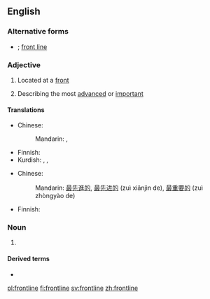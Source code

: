 ==English==

===Alternative forms===
* {{l|en|front-line}} {{qualifier|in [[attributive]] use}}; [[front line]]

===Adjective===
{{en-adj|-}}

# {{lb|en|military}} Located at a [[front]]
# Describing the most [[advanced]] or [[important]]

====Translations====
{{trans-top|military: located at a front}}
* Chinese:
*: Mandarin: {{t+|cmn|前線|alt=前線的|sc=Hani}}, {{t+|cmn|前线|alt=前线的|tr=qiánxiàn de|sc=Hani}}
{{trans-mid}}
* Finnish: {{t|fi|eturintama|alt=eturintama-}}
* Kurdish: {{t+|ku|bere|m|sc=ku-Arab}}, {{t+|ku|cephe|m|sc=ku-Arab}}, {{t+|ku|enî|f|sc=ku-Arab}}
{{trans-bottom}}

{{trans-top|most advanced; most important}}
* Chinese:
*: Mandarin: {{qualifier|most advanced}} [[最]][[先進]][[的]], [[最]][[先进]][[的]] (zuì xiānjìn de), {{qualifier|most important}} [[最]][[重要]][[的]] (zuì zhòngyào de)
{{trans-mid}}
* Finnish: {{t|fi|eturivin}}
{{trans-bottom}}

===Noun===
{{en-noun}}

# {{alternative spelling of|front line|lang=en}}

====Derived terms====
* {{l|en|frontliner}}

[[pl:frontline]]
[[fi:frontline]]
[[sv:frontline]]
[[zh:frontline]]
